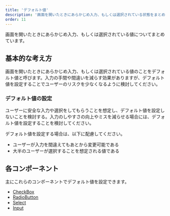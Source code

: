 ```yaml
---
title: 'デフォルト値'
description: '画面を開いたときにあらかじめ入力、もしくは選択されている状態をまとめています。'
order: 11
---
```

画面を開いたときにあらかじめ入力、もしくは選択されている値についてまとめています。

## 基本的な考え方
画面を開いたときにあらかじめ入力、もしくは選択されている値のことをデフォルト値と呼びます。入力の手間や間違いを減らす効果がありますが、デフォルト値を設定することでユーザーのリスクを少なくなるように検討してください。

### デフォルト値の設定
ユーザーに安全な入力や選択をしてもらうことを想定し、デフォルト値を設定しないことを検討する。入力のしやすさの向上やミスを減らせる場合には、デフォルト値を設定することを検討してください。

デフォルト値を設定する場合は、以下に配慮してください。
- ユーザーが入力を間違えてもあとから変更可能である
- 大半のユーザーが選択することを想定される値である

## 各コンポーネント
主にこれらのコンポーネントでデフォルト値を設定できます。

- [CheckBox](/products/components/check-box/#h2-3)
- [RadioButton](/products/components/radio-button/#h2-2)
- [Select](/products/components/select/#h2-1)
- [Input](/products/components/input/#h2-4)